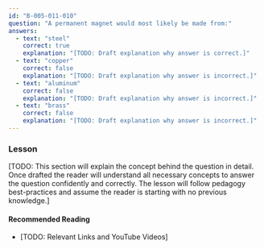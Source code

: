```yaml
---
id: "B-005-011-010"
question: "A permanent magnet would most likely be made from:"
answers:
  - text: "steel"
    correct: true
    explanation: "[TODO: Draft explanation why answer is correct.]"
  - text: "copper"
    correct: false
    explanation: "[TODO: Draft explanation why answer is incorrect.]"
  - text: "aluminum"
    correct: false
    explanation: "[TODO: Draft explanation why answer is incorrect.]"
  - text: "brass"
    correct: false
    explanation: "[TODO: Draft explanation why answer is incorrect.]"
---
```


### Lesson

[TODO: This section will explain the concept behind the question in detail. Once drafted the reader will understand all necessary concepts to answer the question confidently and correctly. The lesson will follow pedagogy best-practices and assume the reader is starting with no previous knowledge.]

#### Recommended Reading

- [TODO: Relevant Links and YouTube Videos]
